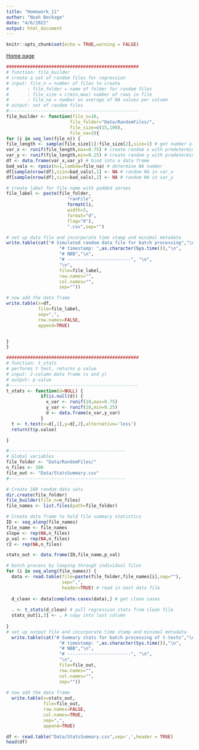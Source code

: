 ```yaml
---
title: "Homework_11"
author: "Noah Beckage"
date: "4/6/2022"
output: html_document
---
```



```r
knitr::opts_chunk$set(echo = TRUE,warning = FALSE)
```

[Home page](index.html)

```r
##################################################
# function: file_builder
# create a set of random files for regression
# input: file_n = number of files to create
#       : file_folder = name of folder for random files
#       : file_size = c(min,max) number of rows in file
#       : file_na = number on average of NA values per column
# output: set of random files
#------------------------------------------------- 
file_builder <- function(file_n=10,
                        file_folder="Data/RandomFiles/",
                        file_size=c(15,100),
                        file_na=3){
for (i in seq_len(file_n)) {
file_length <- sample(file_size[1]:file_size[2],size=1) # get number of rows
var_x <- runif(file_length,max=0.75) # create random x with predetermined max
var_y <- runif(file_length,min=0.25) # create random y with predetermined min
df <- data.frame(var_x,var_y) # bind into a data frame
bad_vals <- rpois(n=1,lambda=file_na) # determine NA number
df[sample(nrow(df),size=bad_vals),1] <- NA # random NA in var_x
df[sample(nrow(df),size=bad_vals),2] <- NA # random NA in var_y

# create label for file name with padded zeroes
file_label <- paste(file_folder,
                       "ranFile",
                       formatC(i,
                       width=3,
                       format="d",
                       flag="0"),
                       ".csv",sep="")

# set up data file and incorporate time stamp and minimal metadata
write.table(cat("# Simulated random data file for batch processing","\n",
                    "# timestamp: ",as.character(Sys.time()),"\n",
                    "# NBB","\n",
                    "# ------------------------", "\n",
                    "\n",
                    file=file_label,
                    row.names="",
                    col.names="",
                    sep=""))

# now add the data frame
write.table(x=df,
            file=file_label,
            sep=",",
            row.names=FALSE,
            append=TRUE)


}
}
```

```r
##################################################
# function: t_stats
# performs t test, returns p value
# input: 2-column data frame (x and y)
# output: p-value
#------------------------------------------------- 
t_stats <- function(d=NULL) {
             if(is.null(d)) {
               x_var <- runif(10,max=0.75)
               y_var <- runif(10,min=0.25)
               d <- data.frame(x_var,y_var)
             }
  t <- t.test(x=d[,1],y=d[,2],alternative='less')
  return(t$p.value)

}
```


```r
#--------------------------------------------
# Global variables
file_folder <- "Data/RandomFiles/"
n_files <- 100
file_out <- "Data/StatsSummary.csv"
#--------------------------------------------

# Create 100 random data sets
dir.create(file_folder)
file_builder(file_n=n_files)
file_names <- list.files(path=file_folder)

# Create data frame to hold file summary statistics
ID <- seq_along(file_names)
file_name <- file_names
slope <- rep(NA,n_files)
p_val <- rep(NA,n_files)
r2 <- rep(NA,n_files)

stats_out <- data.frame(ID,file_name,p_val)

# batch process by looping through individual files
for (i in seq_along(file_names)) {
  data <- read.table(file=paste(file_folder,file_names[i],sep=""),
                     sep=",",
                     header=TRUE) # read in next data file
  
  d_clean <- data[complete.cases(data),] # get clean cases
  
  . <- t_stats(d_clean) # pull regression stats from clean file
  stats_out[i,3] <- . # copy into last column
  
}
# set up output file and incorporate time stamp and minimal metadata
  write.table(cat("# Summary stats for batch processing of t-tests","\n",
                    "# timestamp: ",as.character(Sys.time()),"\n",
                    "# NBB","\n",
                    "# ------------------------", "\n",
                    "\n",
                    file=file_out,
                    row.names="",
                    col.names="",
                    sep=""))
  
# now add the data frame
  write.table(x=stats_out,
              file=file_out,
              row.names=FALSE,
              col.names=TRUE,
              sep=",",
              append=TRUE)
```

```r
df <- read.table("Data/StatsSummary.csv",sep=',',header = TRUE)
head(df)
```

